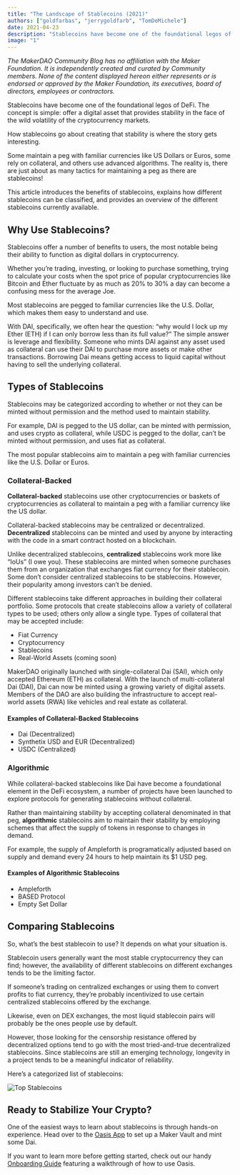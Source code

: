```yaml
---
title: "The Landscape of Stablecoins (2021)"
authors: ["goldfarbas", "jerrygoldfarb", "TomDeMichele"]
date: 2021-04-23
description: "Stablecoins have become one of the foundational legos of DeFi. The concept is simple: offer a digital asset that provides stability in the face of the wild volatility of the cryptocurrency markets."
image: "1"
---
```


_The MakerDAO Community Blog has no affiliation with the Maker Foundation. It is independently created and curated by Community members. None of the content displayed hereon either represents or is endorsed or approved by the Maker Foundation, its executives, board of directors, employees or contractors._

Stablecoins have become one of the foundational legos of DeFi. The concept is simple: offer a digital asset that provides stability in the face of the wild volatility of the cryptocurrency markets.

How stablecoins go about creating that stability is where the story gets interesting.

Some maintain a peg with familiar currencies like US Dollars or Euros, some rely on collateral, and others use advanced algorithms. The reality is, there are just about as many tactics for maintaining a peg as there are stablecoins!

This article introduces the benefits of stablecoins, explains how different stablecoins can be classified, and provides an overview of the different stablecoins currently available.

## Why Use Stablecoins?

Stablecoins offer a number of benefits to users, the most notable being their ability to function as digital dollars in cryptocurrency.

Whether you’re trading, investing, or looking to purchase something, trying to calculate your costs when the spot price of popular cryptocurrencies like Bitcoin and Ether fluctuate by as much as 20% to 30% a day can become a confusing mess for the average Joe.

Most stablecoins are pegged to familiar currencies like the U.S. Dollar, which makes them easy to understand and use.

With DAI, specifically, we often hear the question: “why would I lock up my Ether (ETH) if I can only borrow less than its full value?” The simple answer is leverage and flexibility. Someone who mints DAI against any asset used as collateral can use their DAI to purchase more assets or make other transactions. Borrowing Dai means getting access to liquid capital without having to sell the underlying collateral.

## Types of Stablecoins

Stablecoins may be categorized according to whether or not they can be minted without permission and the method used to maintain stability.

For example, DAI is pegged to the US dollar, can be minted with permission, and uses crypto as collateral, while USDC is pegged to the dollar, can’t be minted without permission, and uses fiat as collateral.

The most popular stablecoins aim to maintain a peg with familiar currencies like the U.S. Dollar or Euros.

### Collateral-Backed

**Collateral-backed** stablecoins use other cryptocurrencies or baskets of cryptocurrencies as collateral to maintain a peg with a familiar currency like the US dollar.

Collateral-backed stablecoins may be centralized or decentralized. **Decentralized** stablecoins can be minted and used by anyone by interacting with the code in a smart contract hosted on a blockchain.

Unlike decentralized stablecoins, **centralized** stablecoins work more like “IoUs” (I owe you). These stablecoins are minted when someone purchases them from an organization that exchanges fiat currency for their stablecoin. Some don’t consider centralized stablecoins to be stablecoins. However, their popularity among investors can’t be denied.

Different stablecoins take different approaches in building their collateral portfolio. Some protocols that create stablecoins allow a variety of collateral types to be used; others only allow a single type. Types of collateral that may be accepted include:

- Fiat Currency
- Cryptocurrency
- Stablecoins
- Real-World Assets (coming soon)

MakerDAO originally launched with single-collateral Dai (SAI), which only accepted Ethereum (ETH) as collateral. With the launch of multi-collateral Dai (DAI), Dai can now be minted using a growing variety of digital assets. Members of the DAO are also building the infrastructure to accept real-world assets (RWA) like vehicles and real estate as collateral.

#### Examples of Collateral-Backed Stablecoins

- Dai (Decentralized)
- Synthetix USD and EUR (Decentralized)
- USDC (Centralized)

### Algorithmic

While collateral-backed stablecoins like Dai have become a foundational element in the DeFi ecosystem, a number of projects have been launched to explore protocols for generating stablecoins without collateral.

Rather than maintaining stability by accepting collateral denominated in that peg, **algorithmic** stablecoins aim to maintain their stability by employing schemes that affect the supply of tokens in response to changes in demand.

For example, the supply of Ampleforth is programatically adjusted based on supply and demand every 24 hours to help maintain its \$1 USD peg.

#### Examples of Algorithmic Stablecoins

- Ampleforth
- BASED Protocol
- Empty Set Dollar

## Comparing Stablecoins

So, what’s the best stablecoin to use? It depends on what your situation is.

Stablecoin users generally want the most stable cryptocurrency they can find; however, the availability of different stablecoins on different exchanges tends to be the limiting factor.

If someone’s trading on centralized exchanges or using them to convert profits to fiat currency, they’re probably incentivized to use certain centralized stablecoins offered by the exchange.

Likewise, even on DEX exchanges, the most liquid stablecoin pairs will probably be the ones people use by default.

However, those looking for the censorship resistance offered by decentralized options tend to go with the most tried-and-true decentralized stablecoins. Since stablecoins are still an emerging technology, longevity in a project tends to be a meaningful indicator of reliability.

Here’s a categorized list of stablecoins:

![Top Stablecoins](https://i.ibb.co/PGN2z57/stablecoins564.png)

## Ready to Stabilize Your Crypto?

One of the easiest ways to learn about stablecoins is through hands-on experience. Head over to the [Oasis App](https://oasis.app/) to set up a Maker Vault and mint some Dai.

If you want to learn more before getting started, check out our handy [Onboarding Guide](https://community-development.makerdao.com/en/learn/vaults/vault-onboarding-guide) featuring a walkthrough of how to use Oasis.
